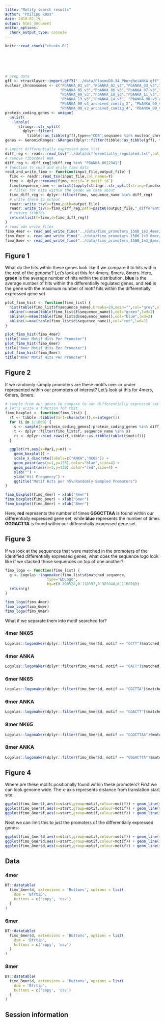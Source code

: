 ```yaml
---
title: "Motify search results"
author: "Philipp Ross"
date: 2018-02-19
output: html_document
editor_options: 
  chunk_output_type: console
---
```


<!-- The file analysis/chunks.R contains chunks that define default settings
shared across the workflowr files. -->
```r
knitr::read_chunk("chunks.R")
```

<!-- Update knitr chunk options -->
```r
```

<!-- Insert the date the file was last updated -->
```r
```

<!-- Insert the code version (Git commit SHA1) if Git repository exists and R
 package git2r is installed -->
```r
```

<!-- packages -->
```r
```

<!-- custom defined functions -->
```r
```

<!-- Add your analysis here -->

```r
# prep data
gff <- rtracklayer::import.gff3("../data/PlasmoDB-34_PbergheiANKA.gff")
nuclear_chromosomes <- c("PbANKA_01_v3","PbANKA_02_v3","PbANKA_03_v3","PbANKA_04_v3",
                         "PbANKA_05_v3","PbANKA_06_v3","PbANKA_07_v3","PbANKA_08_v3",
                         "PbANKA_09_v3","PbANKA_10_v3","PbANKA_11_v3","PbANKA_12_v3",
                         "PbANKA_13_v3","PbANKA_14_v3", "PbANKA_00_v3_archived_contig_1",
                         "PbANKA_00_v3_archived_contig_2", "PbANKA_00_v3_archived_contig_3",
                         "PbANKA_00_v3_archived_contig_4", "PbANKA_00_v3_archived_contig_5")
protein_coding_genes <- unique(
  unlist(
    lapply(
      stringr::str_split(
        dplyr::filter(
          tibble::as_tibble(gff),type=="CDS",seqnames %in% nuclear_chromosomes)$ID,pattern="[.]"),function(x) x[1])))
genes <- GenomicRanges::GRanges(dplyr::filter(tibble::as_tibble(gff), type=="gene", ID %in% protein_coding_genes))

# import differentially expressed gene list
diff_reg <- readr::read_tsv("../data/differentially_regulated.txt",col_names=F)$X1
# remove ribosomal RNA
diff_reg <- diff_reg[!diff_reg %in% "PBANKA_0622941"]
# function to read and write fimo data
read_and_write_fimo <- function(input_file,output_file) {
  fimo <- readr::read_tsv(input_file,col_names=T)
  fimo <- dplyr::rename(fimo, motif=`# motif_id`)
  fimo$sequence_name <- unlist(lapply(stringr::str_split(string=fimo$sequence_name,pattern="[::]"),function(x) x[1]))
  # filter for hits within the genes we care about
  fimo_diff_reg <- dplyr::filter(fimo, sequence_name %in% diff_reg)
  # write these to output
  readr::write_tsv(x=fimo,path=output_file)
  readr::write_tsv(x=fimo_diff_reg,path=paste0(output_file,"_differentially_expressed.tsv"))
  # return tibbles
  return(list(f=fimo,d=fimo_diff_reg))
}
# read adn write files
fimo_4mer <- read_and_write_fimo("../data/fimo_promoters_1500_1e2_4mer/fimo.txt","../output/fimo_4mer")
fimo_6mer <- read_and_write_fimo("../data/fimo_promoters_1500_1e3_6mer/fimo.txt","../output/fimo_6mer")
fimo_8mer <- read_and_write_fimo("../data/fimo_promoters_1500_1e3_8mer/fimo.txt","../output/fimo_8mer")
```

## Figure 1

What do the hits within these genes look like if we compare it to hits within the rest of the genome? Let's look at this for 4mers, 6mers, 8mers. Here, **green** is the average number of hits within the distribution, **blue** is the average number of hits within the differentially regulated genes, and **red** is the gene with the maximum number of motif hits within the differentially expressed gene set.

```r
plot_fimo_hist <- function(fimo_list) {
  hist(table(fimo_list$f$sequence_name),breaks=20,main="",col="grey",xlab="Hits")
  abline(v=mean(table(fimo_list$f$sequence_name)),col="green",lwd=2)
  abline(v=mean(table(fimo_list$d$sequence_name)),col="blue",lwd=2)
  abline(v=max(table(fimo_list$d$sequence_name)),col="red",lwd=2) 
}

plot_fimo_hist(fimo_4mer)
title("4mer Motif Hits Per Promoter")
plot_fimo_hist(fimo_6mer)
title("6mer Motif Hits Per Promoter")
plot_fimo_hist(fimo_8mer)
title("8mer Motif Hits Per Promoter")
```

## Figure 2

If we randomly samply promoters are these motifs over or under represented within our promoters of interest? Let's look at this for 4mers, 6mers, 8mers.

```r
# sample from our genes to compare to our differentially expressed set of genes
# let's write a function for that
fimo_boxplot <- function(fimo_list) {
  rt <- tibble::tibble(Var1=character(),n=integer())
  for (i in 1:1000) {
    s <- sample(x=protein_coding_genes[!protein_coding_genes %in% diff_reg],size=45,replace=F)
    t <- dplyr::filter(fimo_list$f, sequence_name %in% s)
    rt <- dplyr::bind_rows(rt,tibble::as_tibble(table(t$motif)))
  }

  ggplot(rt,aes(x=Var1,y=n)) + 
    geom_boxplot() + 
    scale_x_discrete(labels=c("ANKA","NK65")) +
    geom_point(aes(x=1,y=135),color="blue",size=4) +
    geom_point(aes(x=2,y=139),color="red",size=4) +
    xlab("") + 
    ylab("Hit Frequency") + 
    ggtitle("Motif Hits per 45\nRandomly Sampled Promoters")
}

fimo_boxplot(fimo_4mer) + xlab("4mer")
fimo_boxplot(fimo_6mer) + xlab("6mer")
fimo_boxplot(fimo_8mer) + xlab("8mer")
```

Here, **red** represents the number of times **GGGCTTAA** is found within our differentially expressed gene set, while **blue** represents the number of times **GGGACTTA** is found within our differentially expressed gene set.

## Figure 3

If we look at the sequences that were matched in the promoters of the identified differentially expressed genes, what does the sequence logo look like if we stacked those sequences on top of one another? 

```r
fimo_logo <- function(fimo_list) {
  g <- Logolas::logomaker(fimo_list$d$matched_sequence,
                   type="EDLogo",
                   bg=c(0.390528,0.110397,0.389048,0.110028))
  return(g)
}

fimo_logo(fimo_4mer)
fimo_logo(fimo_6mer)
fimo_logo(fimo_8mer)
```

What if we separate them into motif searched for?

### 4mer NK65

```r
Logolas::logomaker(dplyr::filter(fimo_4mer$d, motif == "GCTT")$matched_sequence,type="EDLogo",bg=c(0.390528,0.110397,0.389048,0.110028))
```

### 4mer ANKA

```r
Logolas::logomaker(dplyr::filter(fimo_4mer$d, motif == "GACT")$matched_sequence,type="EDLogo",bg=c(0.390528,0.110397,0.389048,0.110028))
```

### 6mer NK65

```r
Logolas::logomaker(dplyr::filter(fimo_6mer$d, motif == "GGCTTA")$matched_sequence,type="EDLogo",bg=c(0.390528,0.110397,0.389048,0.110028))
```

### 6mer ANKA

```r
Logolas::logomaker(dplyr::filter(fimo_6mer$d, motif == "GGACTT")$matched_sequence,type="EDLogo",bg=c(0.390528,0.110397,0.389048,0.110028))
```

### 8mer NK65

```r
Logolas::logomaker(dplyr::filter(fimo_8mer$d, motif == "GGGCTTAA")$matched_sequence,type="EDLogo",bg=c(0.390528,0.110397,0.389048,0.110028))
```

### 8mer ANKA

```r
Logolas::logomaker(dplyr::filter(fimo_8mer$d, motif == "GGGACTTA")$matched_sequence,type="EDLogo",bg=c(0.390528,0.110397,0.389048,0.110028))
```

## Figure 4

Where are these motifs positionally found within these promoters? First we can look genome wide. The x-axis represents distance from translation start site:

```r
ggplot(fimo_4mer$f,aes(x=start,group=motif,colour=motif)) + geom_line(stat="density",lwd=2) + ggtitle("4mer\nAll Promoters")
ggplot(fimo_6mer$f,aes(x=start,group=motif,colour=motif)) + geom_line(stat="density",lwd=2) + ggtitle("6mer\nAll Promoters")
ggplot(fimo_8mer$f,aes(x=start,group=motif,colour=motif)) + geom_line(stat="density",lwd=2) + ggtitle("8mer\nAll Promoters")
```

Next we can limit this to just the promoters of the differentially expressed genes:

```r
ggplot(fimo_4mer$d,aes(x=start,group=motif,colour=motif)) + geom_line(stat="density",lwd=2) + ggtitle("4mer\nDifferentially Expressed Promoters")
ggplot(fimo_6mer$d,aes(x=start,group=motif,colour=motif)) + geom_line(stat="density",lwd=2) + ggtitle("6mer\nDifferentially Expressed Promoters")
ggplot(fimo_8mer$d,aes(x=start,group=motif,colour=motif)) + geom_line(stat="density",lwd=2) + ggtitle("8mer\nDifferentially Expressed Promoters")
```

## Data

### 4mer
```r
DT::datatable(
  fimo_4mer$d, extensions = 'Buttons', options = list(
    dom = 'Bfrtip',
    buttons = c('copy', 'csv')
  )
)
```

### 6mer
```r
DT::datatable(
  fimo_6mer$d, extensions = 'Buttons', options = list(
    dom = 'Bfrtip',
    buttons = c('copy', 'csv')
  )
)
```

### 8mer
```r
DT::datatable(
  fimo_8mer$d, extensions = 'Buttons', options = list(
    dom = 'Bfrtip',
    buttons = c('copy', 'csv')
  )
)
```

## Session information

<!-- Insert the session information into the document -->
```r
```
